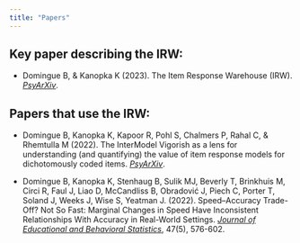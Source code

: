 ```yaml
---
title: "Papers"
---
```


## Key paper describing the IRW:

* Domingue B, & Kanopka K (2023). The Item Response Warehouse (IRW). [*PsyArXiv*](https://osf.io/preprints/psyarxiv/7bd54). 

## Papers that use the IRW:

* Domingue B, Kanopka K, Kapoor R, Pohl S, Chalmers P, Rahal C, & Rhemtulla M (2022). The InterModel Vigorish as a lens for understanding (and quantifying) the value of item response models for dichotomously coded items. [*PsyArXiv*](https://osf.io/preprints/psyarxiv/q3djt). 

* Domingue B, Kanopka K, Stenhaug B, Sulik MJ, Beverly T, Brinkhuis M, Circi R, Faul J, Liao D, McCandliss B, Obradović J, Piech C, Porter T, Soland J, Weeks J, Wise S, Yeatman J. (2022). Speed–Accuracy Trade-Off? Not So Fast: Marginal Changes in Speed Have Inconsistent Relationships With Accuracy in Real-World Settings. [*Journal of Educational and Behavioral Statistics*](https://journals.sagepub.com/doi/full/10.3102/10769986221099906), 47(5), 576-602.
